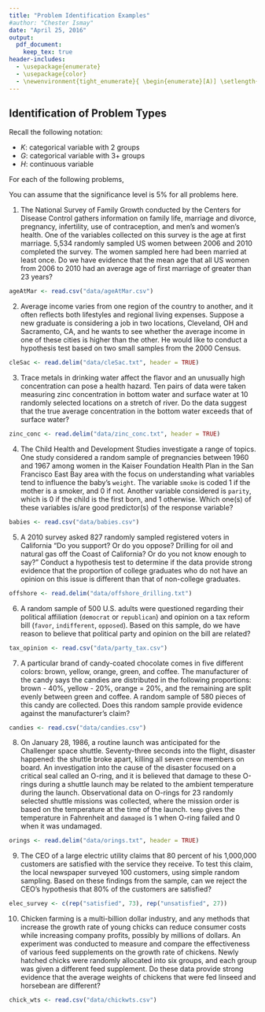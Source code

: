 ```yaml
---
title: "Problem Identification Examples"
#author: "Chester Ismay"
date: "April 25, 2016"
output: 
  pdf_document:
    keep_tex: true
header-includes: 
  - \usepackage{enumerate}
  - \usepackage{color}
  - \newenvironment{tight_enumerate}{ \begin{enumerate}[A)] \setlength{\itemsep}{0pt} \setlength{\parskip}{0pt}}{\end{enumerate}}
---
```


## Identification of Problem Types

Recall the following notation:

  - $K$: categorical variable with 2 groups
  - $G$: categorical variable with 3+ groups
  - $H$: continuous variable

For each of the following problems, 

\begin{tight_enumerate}
  \item identify the model type (e.g., $K_1 \sim K_2$),
  \item determine which type of problem it is 
  \begin{itemize}
    \item One Proportion
    \item Two Proportions
    \item Multiple Proportions (Goodness of Fit)
    \item Multiple Proportions (Test of Independence)
    \item One Mean
    \item Two Means (Independent)
    \item Two Means (Paired)
    \item Multiple Means
    \item Linear Regression
    \item Logistic Regression
  \end{itemize}
  \item draw a sketch of an effective visualization of the sample data and give the name of that type of plot,
  \item write (in symbols) the parameter(s) and point estimate(s),
  \item write the null and alternative hypothesis,
  \item identify what conditions need to be met in order to use a named distribution/theoretical approach,
  \item if relevant, provide a formula for the confidence interval of the parameter of interest,
  \item give a formula for how to calculate the $P$-value based on simulation/randomization AND via the theoretical approach (when applicable), and 
  \item assuming conditions are met, provide the named distribution (e.g., $t(df = 22)$) for the null distribution.
\end{tight_enumerate}

You can assume that the significance level is 5% for all problems here.

<!-- Problems and data sets from OpenIntro (os3) -->

<!-- %One mean (4.16) -->    

1. The National Survey of Family Growth conducted by the
Centers for Disease Control gathers information on family life, marriage and divorce, pregnancy,
infertility, use of contraception, and men's and women's health. One of the variables collected on
this survey is the age at first marriage. 5,534 randomly sampled US women between 2006 and 2010 completed the survey. The women sampled here had been married at least once.  Do we have evidence that the mean age that all US women from 2006 to 2010 had an average age of first marriage of greater than 23 years?

```r
ageAtMar <- read.csv("data/ageAtMar.csv")
```

<!--
 %One mean (5.8)

2. Fueleconomy.gov, the official US government source for fuel economy information, allows users to share gas mileage information on their vehicles. Gas mileage in miles per gallon (MPG) from 14 randomly selected users who drive a
2012 Toyota Prius was collected.  Note
that these data are user estimates and since the source data cannot be verified, the accuracy of
these estimates are not guaranteed.  The EPA claims that a 2012 Prius gets 50 MPG (city and highway mileage combined). Do
these data provide strong evidence against this estimate for drivers who participate on fueleconomy.gov?
-->

<!-- Two Means (Independent) (5.25) -->

2. Average income varies from one region of the country to
another, and it often reflects both lifestyles and regional living expenses. Suppose a new graduate
is considering a job in two locations, Cleveland, OH and Sacramento, CA, and he wants to see
whether the average income in one of these cities is higher than the other. He would like to conduct
a hypothesis test based on two small samples from the 2000 Census.

```r
cleSac <- read.delim("data/cleSac.txt", header = TRUE)
```

<!-- Two Means (Paired) (https://onlinecourses.science.psu.edu/stat500/node/51) -->

3. Trace metals in drinking water affect the flavor and an unusually high concentration can pose a health hazard. Ten pairs of data were taken measuring zinc concentration in bottom water and surface water at 10 randomly selected locations on a stretch of river. Do the data suggest that the true average concentration in the bottom water exceeds that of surface water?

```r
zinc_conc <- read.delim("data/zinc_conc.txt", header = TRUE)
```

<!-- Linear Regression (8.1) -->

4. The Child Health and Development Studies investigate a range of
topics. One study considered a random sample of pregnancies between 1960 and 1967 among women in the Kaiser
Foundation Health Plan in the San Francisco East Bay area with the focus on understanding what variables tend to influence the baby's `weight`.  The variable `smoke` is coded 1 if the mother is a
smoker, and 0 if not.  Another variable considered is `parity`, which is 0 if the child is the first born, and 1 otherwise.  Which one(s) of these variables is/are good predictor(s) of the response variable?

```r
babies <- read.csv("data/babies.csv")
```


<!-- Two Proportions (6.29) -->

5. A 2010 survey asked 827 randomly sampled registered voters
in California "Do you support? Or do you oppose? Drilling for oil and natural gas off the Coast of
California? Or do you not know enough to say?" Conduct a hypothesis test to determine if the data
provide strong evidence that the proportion of college
graduates who do not have an opinion on this issue is
different than that of non-college graduates.

```r
offshore <- read.delim("data/offshore_drilling.txt")
```

<!-- Multiple Proportions (Test of Independence) (https://onlinecourses.science.psu.edu/stat500/node/56)-->

6. A random sample of 500 U.S. adults were questioned regarding their political affiliation (`democrat` or `republican`) and opinion on a tax reform bill (`favor`, `indifferent`, `opposed`). Based on this sample, do we have reason to believe that political party and opinion on the bill are related?

```r
tax_opinion <- read.csv("data/party_tax.csv")
```

<!-- Multiple Proportions (Goodness of Fit) -->

7. A particular brand of candy-coated chocolate comes in five different colors: brown, yellow, orange, green, and coffee.  The manufacturer of the candy says the candies are distributed in the following proportions:  brown - 40%, yellow - 20%, orange = 20%, and the remaining are split evenly between green and coffee.  A random sample of 580 pieces of this candy are collected.  Does this random sample provide evidence against the manufacturer's claim?

```r
candies <- read.csv("data/candies.csv")
```

<!-- Logistic Regression (8.16) -->
8. On January 28, 1986, a routine launch was anticipated for
the Challenger space shuttle. Seventy-three seconds into the 
flight, disaster happened: the shuttle
broke apart, killing all seven crew members on board. An investigation into the cause of the
disaster focused on a critical seal called an O-ring, and it is believed that damage to these O-rings
during a shuttle launch may be related to the ambient temperature during the launch. Observational data on O-rings for 23 randomly selected shuttle missions was collected, where the mission order
is based on the temperature at the time of the launch. `temp` gives the temperature in Fahrenheit and `damaged` is 1 when O-ring failed and 0 when it was undamaged.

```r
orings <- read.delim("data/orings.txt", header = TRUE)
```



<!-- One Proportion (http://stattrek.com/hypothesis-test/proportion.aspx?Tutorial=AP) -->

9. The CEO of a large electric utility claims that 80 percent of his 1,000,000 customers are satisfied with the service they receive. To test this claim, the local newspaper surveyed 100 customers, using simple random sampling. Based on these findings from the sample, can we reject the CEO's hypothesis that 80% of the customers are satisfied?

```r
elec_survey <- c(rep("satisfied", 73), rep("unsatisfied", 27))
```

<!-- Multiple Means (ANOVA) (5.31) -->

10. Chicken farming is a multi-billion dollar industry,
and any methods that increase the growth rate of young chicks can reduce consumer costs while
increasing company profits, possibly by millions of dollars. An experiment was conducted to
measure and compare the effectiveness of various feed supplements on the growth rate of chickens.
Newly hatched chicks were randomly allocated into six groups, and each group was given a different
feed supplement. Do these data provide strong evidence that the average weights of chickens that were fed
linseed and horsebean are different?

```r
chick_wts <- read.csv("data/chickwts.csv")
```


